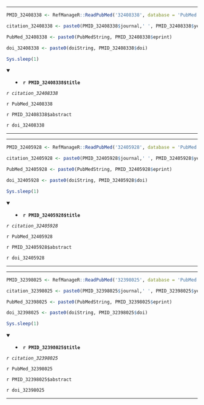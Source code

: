 

---

```r

PMID_32408338 <- RefManageR::ReadPubMed('32408338', database = 'PubMed')

citation_32408338 <- paste0(PMID_32408338$journal,' ', PMID_32408338$year, ' ', PMID_32408338$month,';', PMID_32408338$volume,'(', PMID_32408338$number,'):', PMID_32408338$pages)

PubMed_32408338 <- paste0(PubMedString, PMID_32408338$eprint)

doi_32408338 <- paste0(doiString, PMID_32408338$doi)

Sys.sleep(1)

```

<details open> <summary>
- **`r PMID_32408338$title`**
</summary> 

*`r citation_32408338`*

`r PubMed_32408338`

`r PMID_32408338$abstract`

`r doi_32408338`

</details>

---




---

```r

PMID_32405928 <- RefManageR::ReadPubMed('32405928', database = 'PubMed')

citation_32405928 <- paste0(PMID_32405928$journal,' ', PMID_32405928$year, ' ', PMID_32405928$month,';', PMID_32405928$volume,'(', PMID_32405928$number,'):', PMID_32405928$pages)

PubMed_32405928 <- paste0(PubMedString, PMID_32405928$eprint)

doi_32405928 <- paste0(doiString, PMID_32405928$doi)

Sys.sleep(1)

```

<details open> <summary>
- **`r PMID_32405928$title`**
</summary> 

*`r citation_32405928`*

`r PubMed_32405928`

`r PMID_32405928$abstract`

`r doi_32405928`

</details>

---




---

```r

PMID_32398025 <- RefManageR::ReadPubMed('32398025', database = 'PubMed')

citation_32398025 <- paste0(PMID_32398025$journal,' ', PMID_32398025$year, ' ', PMID_32398025$month,';', PMID_32398025$volume,'(', PMID_32398025$number,'):', PMID_32398025$pages)

PubMed_32398025 <- paste0(PubMedString, PMID_32398025$eprint)

doi_32398025 <- paste0(doiString, PMID_32398025$doi)

Sys.sleep(1)

```

<details open> <summary>
- **`r PMID_32398025$title`**
</summary> 

*`r citation_32398025`*

`r PubMed_32398025`

`r PMID_32398025$abstract`

`r doi_32398025`

</details>

---


